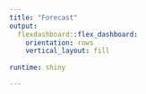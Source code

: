 ```yaml
---
title: "Forecast"
output: 
  flexdashboard::flex_dashboard:
    orientation: rows
    vertical_layout: fill
    
runtime: shiny

---
```


